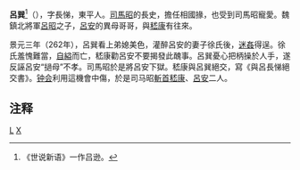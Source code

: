 '''呂巽'''<ref>《世说新语》一作吕逊。</ref>（{{bd|?||?||}}），字長悌，東平人。[[司馬昭|司馬昭]]的長史，擔任相國掾，也受到司馬昭寵愛。魏鎮北將軍[[呂昭|呂昭]]之子，[[呂安|呂安]]的異母哥哥，與[[嵇康|嵇康]]有往來。

景元三年（262年），呂巽看上弟媳美色，灌醉呂安的妻子徐氏後，[[迷姦|迷姦]]得逞。徐氏羞愧難當，[[自縊|自縊]]而亡，嵇康勸呂安不要揭發此醜事。呂巽憂心把柄操於人手，遂反誣呂安“撾母”不孝。司馬昭於是將呂安下獄。嵇康與呂巽絕交，寫《與呂長悌絕交書》。[[钟会|钟会]]利用這機會中傷，於是司马昭[[斬首|斬首]][[嵇康|嵇康]]、[[呂安|呂安]]二人。

==注释==
<references/>

{{三國人物小作品}}
[[Category:三國人|L]]
[[Category:呂姓|X]]